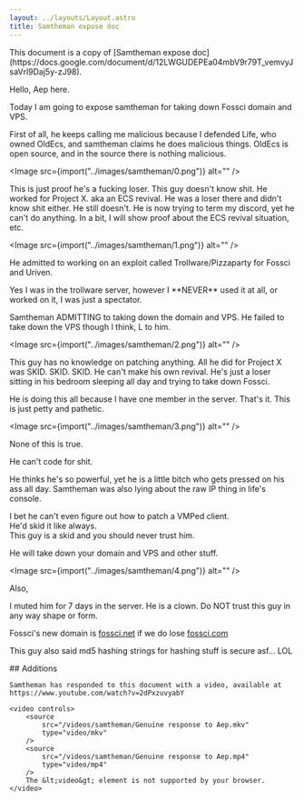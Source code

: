 ```yaml
---
layout: ../layouts/Layout.astro
title: Samtheman expose doc
---
```



<div class="notification">
	This document is a copy of [Samtheman expose doc](https://docs.google.com/document/d/12LWGUDEPEa04mbV9r79T_vemvyJsaVrl9Daj5y-zJ98).

</div>

Hello, Aep here.

Today I am going to expose samtheman for taking down Fossci domain and VPS.

First of all, he keeps calling me malicious because I defended Life, who owned OldEcs, and samtheman claims he does malicious things. OldEcs is open source, and in the source there is nothing malicious.

<Image src={import("../images/samtheman/0.png")} alt="" />

This is just proof he's a fucking loser. This guy doesn't know shit. He worked for Project X. aka an ECS revival. He was a loser there and didn't know shit either. He still doesn't. He is now trying to term my discord, yet he can't do anything. In a bit, I will show proof about the ECS revival situation, etc.

<Image src={import("../images/samtheman/1.png")} alt="" />

He admitted to working on an exploit called Trollware/Pizzaparty for Fossci and Uriven.

Yes I was in the trollware server, however I \*\*NEVER\*\* used it at all, or worked on it, I was just a spectator.

Samtheman ADMITTING to taking down the domain and VPS. He failed to take down the VPS though I think, L to him.

<Image src={import("../images/samtheman/2.png")} alt="" />

This guy has no knowledge on patching anything. All he did for Project X was SKID. SKID. SKID. He can't make his own revival. He's just a loser sitting in his bedroom sleeping all day and trying to take down Fossci.

He is doing this all because I have one member in the server. That's it. This is just petty and pathetic.

<Image src={import("../images/samtheman/3.png")} alt="" />

None of this is true.

He can't code for shit.

He thinks he's so powerful, yet he is a little bitch who gets pressed on his ass all day. Samtheman was also lying about the raw IP thing in life's console.

I bet he can't even figure out how to patch a VMPed client.  
He'd skid it like always.  
This guy is a skid and you should never trust him.

He will take down your domain and VPS and other stuff.

<Image src={import("../images/samtheman/4.png")} alt="" />

Also,

I muted him for 7 days in the server. He is a clown. Do NOT trust this guy in any way shape or form.

Fossci's new domain is [fossci.net](https://fossci.net) if we do lose [fossci.com](https://fossci.com)

This guy also said md5 hashing strings for hashing stuff is secure asf… LOL

<div class="additions">
	## Additions

    Samtheman has responded to this document with a video, available at https://www.youtube.com/watch?v=2dPxzuvyabY

    <video controls>
    	<source
    		src="/videos/samtheman/Genuine response to Aep.mkv"
    		type="video/mkv"
    	/>
    	<source
    		src="/videos/samtheman/Genuine response to Aep.mp4"
    		type="video/mp4"
    	/>
    	The &lt;video&gt; element is not supported by your browser.
    </video>

</div>
